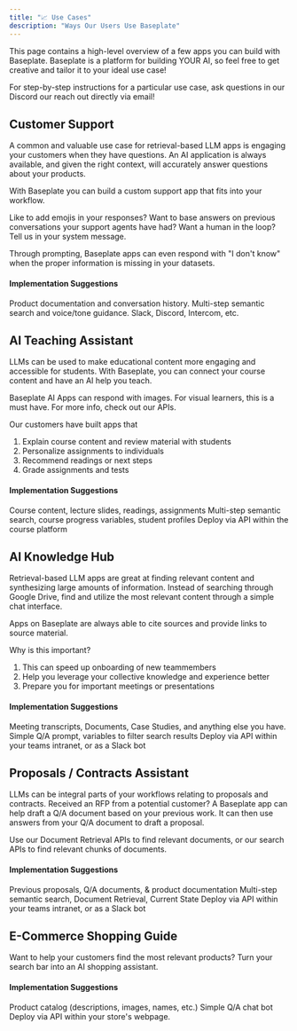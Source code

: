 ```yaml
---
title: "📈 Use Cases"
description: "Ways Our Users Use Baseplate"
---
```

This page contains a high-level overview of a few apps you can build with Baseplate. Baseplate is a platform for building YOUR AI, so feel free to get creative and tailor it to your ideal use case! 

<Info> For step-by-step instructions for a particular use case, ask questions in our Discord our reach out directly via email! </Info>

## Customer Support
A common and valuable use case for retrieval-based LLM apps is engaging your customers when they have questions. An AI application is always available, and given the right context, will accurately answer questions about your products. 

With Baseplate you can build a custom support app that fits into your workflow. 

<Note>Like to add emojis in your responses? Want to base answers on previous conversations your support agents have had? Want a human in the loop? Tell us in your system message. </Note>

<Tip> Through prompting, Baseplate apps can even respond with "I don't know" when the proper information is missing in your datasets. </Tip>

#### Implementation Suggestions
<CardGroup cols={3}>
<Card title="Datasets" icon="square-1" color="#ea5a0c">
Product documentation and conversation history.
</Card>
  <Card title="App" icon="square-2" color="#0285c7">
   Multi-step semantic search and voice/tone guidance.
  </Card>
  <Card title="Deployment" icon="square-3" color="#16a34a">
    Slack, Discord, Intercom, etc. 
  </Card>
</CardGroup>


## AI Teaching Assistant
LLMs can be used to make educational content more engaging and accessible for students. With Baseplate, you can connect your course content and have an AI help you teach.

<Tip> Baseplate AI Apps can respond with images. For visual learners, this is a must have. For more info, check out our APIs. </Tip>

Our customers have built apps that
1. Explain course content and review material with students
2. Personalize assignments to individuals
3. Recommend readings or next steps
4. Grade assignments and tests

#### Implementation Suggestions
<CardGroup cols={3}>
<Card title="Datasets" icon="square-1" color="#ea5a0c">
Course content, lecture slides, readings, assignments
</Card>
  <Card title="App" icon="square-2" color="#0285c7">
Multi-step semantic search, course progress variables, student profiles
  </Card>
  <Card title="Deployment" icon="square-3" color="#16a34a">
Deploy via API within the course platform
  </Card>
</CardGroup>

## AI Knowledge Hub
Retrieval-based LLM apps are great at finding relevant content and synthesizing large amounts of information. Instead of searching through Google Drive, find and utilize the most relevant content through a simple chat interface.

<Tip> Apps on Baseplate are always able to cite sources and provide links to source material. </Tip>

Why is this important?
1. This can speed up onboarding of new teammembers
2. Help you leverage your collective knowledge and experience better
3. Prepare you for important meetings or presentations

#### Implementation Suggestions
<CardGroup cols={3}>
<Card title="Datasets" icon="square-1" color="#ea5a0c">
Meeting transcripts, Documents, Case Studies, and anything else you have. 
</Card>
  <Card title="App" icon="square-2" color="#0285c7">
Simple Q/A prompt, variables to filter search results
  </Card>
  <Card title="Deployment" icon="square-3" color="#16a34a">
Deploy via API within your teams intranet, or as a Slack bot
  </Card>
</CardGroup>

## Proposals / Contracts Assistant
LLMs can be integral parts of your workflows relating to proposals and contracts. Received an RFP from a potential customer? A Baseplate app can help draft a Q/A document based on your previous work. It can then use answers from your Q/A document to draft a proposal.

<Tip> Use our Document Retrieval APIs to find relevant documents, or our search APIs to find relevant chunks of documents.</Tip>

#### Implementation Suggestions
<CardGroup cols={3}>
<Card title="Datasets" icon="square-1" color="#ea5a0c">
Previous proposals, Q/A documents, & product documentation
</Card>
  <Card title="App" icon="square-2" color="#0285c7">
Multi-step semantic search, Document Retrieval, Current State
  </Card>
  <Card title="Deployment" icon="square-3" color="#16a34a">
Deploy via API within your teams intranet, or as a Slack bot
  </Card>
</CardGroup>

## E-Commerce Shopping Guide
Want to help your customers find the most relevant products? Turn your search bar into an AI shopping assistant.

#### Implementation Suggestions
<CardGroup cols={3}>
<Card title="Datasets" icon="square-1" color="#ea5a0c">
Product catalog (descriptions, images, names, etc.)
</Card>
  <Card title="App" icon="square-2" color="#0285c7">
Simple Q/A chat bot 
</Card>
  <Card title="Deployment" icon="square-3" color="#16a34a">
Deploy via API within your store's webpage.
  </Card>
</CardGroup>